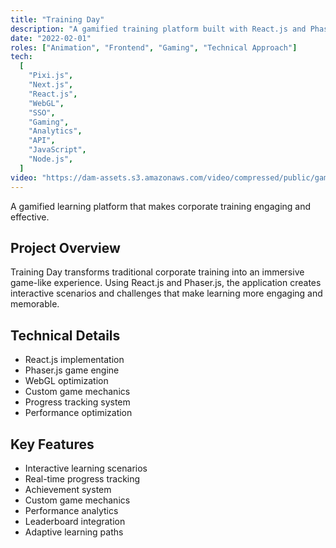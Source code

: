 ```yaml
---
title: "Training Day"
description: "A gamified training platform built with React.js and Phaser.js, featuring interactive learning experiences and real-time progress tracking."
date: "2022-02-01"
roles: ["Animation", "Frontend", "Gaming", "Technical Approach"]
tech:
  [
    "Pixi.js",
    "Next.js",
    "React.js",
    "WebGL",
    "SSO",
    "Gaming",
    "Analytics",
    "API",
    "JavaScript",
    "Node.js",
  ]
video: "https://dam-assets.s3.amazonaws.com/video/compressed/public/games-03.mp4"
---
```


A gamified learning platform that makes corporate training engaging and effective.

## Project Overview

Training Day transforms traditional corporate training into an immersive game-like experience. Using React.js and Phaser.js, the application creates interactive scenarios and challenges that make learning more engaging and memorable.

## Technical Details

- React.js implementation
- Phaser.js game engine
- WebGL optimization
- Custom game mechanics
- Progress tracking system
- Performance optimization

## Key Features

- Interactive learning scenarios
- Real-time progress tracking
- Achievement system
- Custom game mechanics
- Performance analytics
- Leaderboard integration
- Adaptive learning paths
